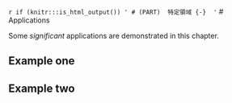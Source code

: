 `r if (knitr:::is_html_output()) '
# (PART)  特定領域 {-} 
'`
# Applications

Some _significant_ applications are demonstrated in this chapter.

## Example one

## Example two
